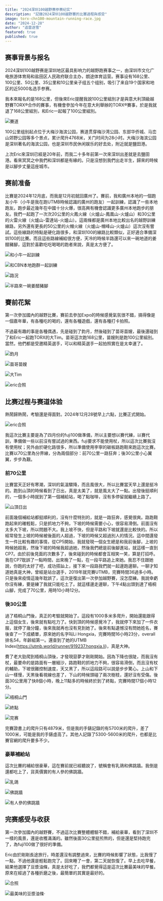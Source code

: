```yaml
---
title: "2024深圳100越野赛参赛纪实"
description: "記錄2024深圳100越野賽的比賽過程與感受"
image: torx-chn100-mountain-running-race.jpg
date: "2024-12-28"
author: "追雲逐雪"
featured: true
published: true
---
```


## 赛事背景与报名
2024深圳100越野赛是深圳地区最具影响力的越野跑赛事之一，由深圳市文化广电旅游体育局和盐田区人民政府联合主办，朗途体育运营。赛事设有168公里、100公里、50公里、35公里和10公里亲子组五个组别，吸引了来自19个国家和地区的近5000名选手参赛。

我本來報名的是168公里，但後來Eric提醒我說100公里組別才是與意大利頂級越野賽TORX®合作的賽事，有機會參加今年在意大利舉辦的TORX®賽事，於是我就退了168公里組別，和Eric一起報了100公里組別。

![賽道](CE52F7AC-E08F-47BA-A5A0-45E6611579B9_1_105_c.jpeg)

100公里组别起点位于大梅沙海滨公园，赛道贯穿梅沙湾公园、东部华侨城、马峦山郊野公园等多个景点，累计爬升4768米，关门时间为28小时。大梅沙海滨公园是深圳著名的海滨公园，也是深圳市民休闲娱乐的好去处，附近就是鹽田港。

上次Eric來深圳已經是20年前，而我二十多年前第一次來深圳出差就是去鹽田港。看來冥冥之中我們和深圳都是有緣的。只是沒想到我們出走半生，歸來的時候是以腳步丈量這座城市。

## 赛前准备

比賽是2024年12月底，而我是12月初就回廣州了。賽前，我和廣州本地的一個跑友小牛（小牛是我在跑UTMB時候認識的廣州的跑友）一起訓練，認識了一些本地跑友。跑步最近幾年在中國十分火爆，很高興有機會認識更多廣州本地跑步的朋友。我們一起跑了一次次20公里的火鳳火線（火爐山-鳳凰山-火爐山）和30公里的火雷火線（火爐山-雷達站-火爐山）。這兩條都是廣州本地比較出名的越野訓練線路，另外還有更長的50公里的火帽火線（火爐山-帽峰山-火爐山）這次沒有嘗試。這些線路的特點是硬化路很多，和深圳100的線路比較類似，正好適合準備深圳100的比賽。而且這些路線補給很方便，天冷的時候半路還可以來一碗地道的姜醋豬腳，這對於喜歡吃吃喝喝的跑者來說，真是太方便了。

![和小牛一起訓練](IMG_4339.jpeg)

![和CBN本地跑群一起訓練](29F51476-5B3A-4EB7-86AF-C0AEDAAD0D05_1_105_c.jpeg)

![路況](6605C498-5679-47AE-AD3F-DC10825F525C_1_201_a.heic)

![半路來一碗姜醋豬腳](F9164BEB-0155-498F-A9B5-BBAD42C0F9E8_1_201_a.heic)

## 賽前花絮

第一次參加國內的越野比賽，賽前去參加Expo的時候感覺氣氛很不錯，搞得像是一個嘉年華，有各種吃的喝的，還有各種遊戲，還有各種打卡拍照。

不過最有趣的事是各種偶遇，先是碰到了鈞月，然後碰到了苗哥苗嫂，最後還碰到了和Eric一起跑TORX的大Tim。苗哥這次跑168公里，苗嫂則是跑100公里組別。當然，他們都是受邀精英選手，可以和精英選手一起拍照實在是太幸運了。

![鈞月](6B1CD109-929B-45A2-AB2C-C0F03009E305_1_201_a.heic)

![苗哥苗嫂](92A980AB-F3D6-4015-83E9-AD77E3ED535F_1_201_a.heic)

![大Tim](712BAAEC-333B-4F87-881D-EDD5BB516EDA_1_201_a.heic)

![eric合照](B5288E01-7974-4ABF-A797-30649D19AEE4_1_201_a.heic)


## 比赛过程与赛道体验

熱鬧歸熱鬧，考驗還是得面對。2024年12月28號早上六點，比賽正式開始。

![eric合照](B9496F5A-F350-40B8-AEAC-895001520DE4_1_201_a.heic)

我這次比賽主要是為了四月份的fuji100做準備，所以主要想以賽代練，以賽代訓，準備做一些以前沒有嘗試過的東西。fuji要求不能使用杖，所以這次比賽我沒有使用杖；另外由於硬化路很多，所以準備使用李寧的碳板路跑鞋來跑這次比賽。比賽以70公里為分界線，分為兩個部分：前70公里一路狂奔；後30公里小心翼翼，步步為艱。

### 前70公里

比賽當天正好有寒潮，深圳的氣溫驟降，而且風很大，所以比賽當天早上還是挺冷的。跑到山頂的時候看到了日出，真是太美了，就是風太大了一點。出發後挺順利的，一個多小時就到了第一個補給站，喝了點咖啡，沒有多停留就繼續上路了。

![山頂日出](B55F4119-7FA6-4D73-A0C8-585FE383EF50_1_201_a.heic)

前面幾個補給站都挺順利的，沒有什麼特別的，就是一路狂奔，感覺很爽。路跑鞋跑起來的確輕鬆，只是抓地力不夠，下坡的時候需要小心，很容易滑倒。前面沒有太多大下坡，所以問題不大。我上坡不快，但是平路和下坡就還是比較快的。所以經常發生上坡的時候被後面的人超過，下坡的時候又超過別人的情況。這中間還發生一件比較有趣的事情，從CP5開始，我就發現一個女生總是和我前後腳，上坡的時候她超我，然後下坡的時候我超過她，然後我們總是前後腳進站，就這樣一直到CP7。由於前後見面的次數多了，後來碰到的時候都會互相笑一笑，算是打招呼。我在CP7耽誤了一點時間，出來晚了一點，在一段平路追上來她。我忍不住跟她說，你跑的太好了吧，成功搭訕上，接下來一段路我們就一起邊跑邊聊。一聊才知道她真是大神，曾經是站台選手，2019年就完賽UTMB，完賽時間36過多小時。只是後來疫情這幾年耽誤了，這次是復出第一次參加越野賽，沒怎麼練。我說幸虧你沒有練，要是練了我就只能吃土了。就這樣邊走邊聊，下午4點出頭到達了梧桐山腳，完成了70公里，用時10小時12分。

### 後30公里

過了梧桐山門後，真正的考驗就開始了。這段有1000多米多爬升，開始還能跟得上這個女生，後來就有點吃力了。快到頂的時候感覺冷了，我就停下來加了一件衣服，就停了幾分鐘，後來我就再也沒有見到她了。後來有點遺憾沒有問她姓名，賽後查了一下成績單，原來她的名字叫Li Hongxia，完賽時間16小時23分，overall排名54，年齡組第一。還查到了她的UTMB Index(https://utmb.world/runner/919237.hongxia.li)，真是大神。

費了老大勁爬到梧桐山頂後，才發現惡夢才剛剛開始。因為下降也很陡，而我沒有杖，最要命的是路面有一層細沙，路跑鞋的抓地力不夠，很容易滑倒，而且沒有杖的輔助，下坡很難控制速度，天又黑了，所以這段路可以說是步步驚心。上山和下山一樣慢，天黑後看視線也差了，下山的時候頭碰了兩次樹枝，還好沒有受傷。後面30公里用了快8個小時，晚上11點多的時候終於到了終點，完賽時間17個小時12分。

![梧桐山門](B74ACA76-2EDC-4BD2-9D64-4DD7DA9A1D5A_1_201_a.heic)

![終點](43AF91C6-970C-42DF-92C0-1F0BF411B359_1_105_c.jpeg)

![完赛](75DA28AE-D9E2-493A-A8D8-B877039AE725.png)

完賽證書上的爬升只有4879米，但是我的手錶記錄的有5700米的爬升，差了1000米，可能是我的手錶虛高了。其他人記錄了5300-5600米的爬升，也都是比賽官網的爬升要多不少。

### 豪華補給站

這次比賽的補給很豪華，這在賽前就已經聽說了，號稱會有乳鴿和佛跳牆。我倒是還都吃上了，貨真價實的有人參的佛跳牆。

![乳鴿](eb4018d3297c2398943c2cf830993852.jpg)

![佛跳牆](02165f587509541fbe9a9bc2acce6a08.jpg)

![有人參的佛跳牆](6DC48082-02D7-42AE-8550-E654F4F38A11_1_201_a.heic)


## 完赛感受与收获

第一次參加國內的越野賽，不過這次比賽整體體驗不錯，補給豪華，看到了深圳不一樣的風景，還是收穫滿滿的。雖然後面30公里挺煎熬的，但是還是堅持跑完了，為fuji100做了很好的準備。

Eric由於剛剛長途旅行，時差還沒有調整過來，比賽的時候影響了狀態，比我慢了一點，不過他還是輕鬆跑完了。回來睡了一會，第二天就恢復了。早上去吃早餐，結果他選擇了豆漿油條，真是太好吃了，我們都覺得這是這次比賽最美味的早餐。原來在經過了各種折磨之後，最簡單的其實是最好的。

![合照](D1909811-D47E-44DB-83FE-153B6A244ABA.heic)

![最美味的豆漿油條](357E3E6B-2EC0-444D-8162-34F13F674C36_1_201_a.heic)·